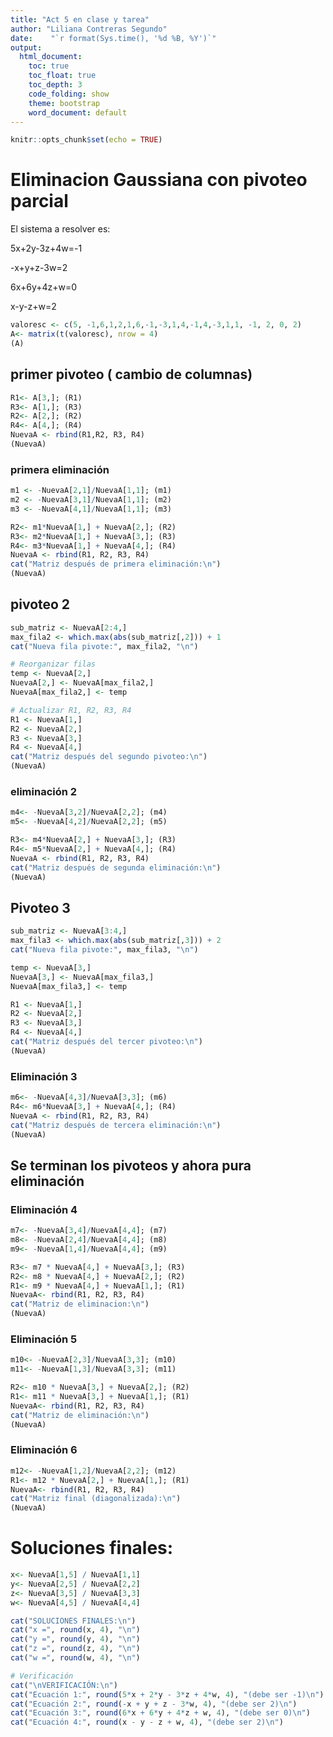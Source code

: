 ---
title: "Act 5 en clase y tarea"
author: "Liliana Contreras Segundo"
date:    "`r format(Sys.time(), '%d %B, %Y')`"
output:
  html_document:
    toc: true
    toc_float: true
    toc_depth: 3
    code_folding: show
    theme: bootstrap
    word_document: default
---

```{r setup, include=FALSE}
knitr::opts_chunk$set(echo = TRUE)
```
# Eliminacion Gaussiana con pivoteo parcial

El sistema a resolver es:

5x+2y-3z+4w=-1

-x+y+z-3w=2

6x+6y+4z+w=0

x-y-z+w=2

```{r}
valoresc <- c(5, -1,6,1,2,1,6,-1,-3,1,4,-1,4,-3,1,1, -1, 2, 0, 2)
A<- matrix(t(valoresc), nrow = 4)
(A)
```


## primer pivoteo ( cambio de columnas)

```{r}
R1<- A[3,]; (R1)
R3<- A[1,]; (R3)
R2<- A[2,]; (R2)
R4<- A[4,]; (R4)
NuevaA <- rbind(R1,R2, R3, R4)
(NuevaA)
```

### primera eliminación

```{r}
m1 <- -NuevaA[2,1]/NuevaA[1,1]; (m1)
m2 <- -NuevaA[3,1]/NuevaA[1,1]; (m2)
m3 <- -NuevaA[4,1]/NuevaA[1,1]; (m3)

R2<- m1*NuevaA[1,] + NuevaA[2,]; (R2)
R3<- m2*NuevaA[1,] + NuevaA[3,]; (R3)
R4<- m3*NuevaA[1,] + NuevaA[4,]; (R4)
NuevaA <- rbind(R1, R2, R3, R4)
cat("Matriz después de primera eliminación:\n")
(NuevaA)
```
  
  
  
## pivoteo 2

```{r}
sub_matriz <- NuevaA[2:4,]
max_fila2 <- which.max(abs(sub_matriz[,2])) + 1
cat("Nueva fila pivote:", max_fila2, "\n")

# Reorganizar filas
temp <- NuevaA[2,]
NuevaA[2,] <- NuevaA[max_fila2,]
NuevaA[max_fila2,] <- temp

# Actualizar R1, R2, R3, R4
R1 <- NuevaA[1,]
R2 <- NuevaA[2,]
R3 <- NuevaA[3,]
R4 <- NuevaA[4,]
cat("Matriz después del segundo pivoteo:\n")
(NuevaA)
```

### eliminación 2

```{r}
m4<- -NuevaA[3,2]/NuevaA[2,2]; (m4)
m5<- -NuevaA[4,2]/NuevaA[2,2]; (m5)

R3<- m4*NuevaA[2,] + NuevaA[3,]; (R3)
R4<- m5*NuevaA[2,] + NuevaA[4,]; (R4)
NuevaA <- rbind(R1, R2, R3, R4)
cat("Matriz después de segunda eliminación:\n")
(NuevaA)
```
## Pivoteo 3
```{r}
sub_matriz <- NuevaA[3:4,]
max_fila3 <- which.max(abs(sub_matriz[,3])) + 2
cat("Nueva fila pivote:", max_fila3, "\n")

temp <- NuevaA[3,]
NuevaA[3,] <- NuevaA[max_fila3,]
NuevaA[max_fila3,] <- temp

R1 <- NuevaA[1,]
R2 <- NuevaA[2,]
R3 <- NuevaA[3,]
R4 <- NuevaA[4,]
cat("Matriz después del tercer pivoteo:\n")
(NuevaA)
```
### Eliminación 3

```{r}
m6<- -NuevaA[4,3]/NuevaA[3,3]; (m6)
R4<- m6*NuevaA[3,] + NuevaA[4,]; (R4)
NuevaA <- rbind(R1, R2, R3, R4)
cat("Matriz después de tercera eliminación:\n")
(NuevaA)
```
## Se terminan los pivoteos y ahora pura eliminación 
### Eliminación 4

```{r}
m7<- -NuevaA[3,4]/NuevaA[4,4]; (m7)
m8<- -NuevaA[2,4]/NuevaA[4,4]; (m8)
m9<- -NuevaA[1,4]/NuevaA[4,4]; (m9)

R3<- m7 * NuevaA[4,] + NuevaA[3,]; (R3)
R2<- m8 * NuevaA[4,] + NuevaA[2,]; (R2)
R1<- m9 * NuevaA[4,] + NuevaA[1,]; (R1)
NuevaA<- rbind(R1, R2, R3, R4)
cat("Matriz de eliminacion:\n")
(NuevaA)
```
### Eliminación 5
```{r}
m10<- -NuevaA[2,3]/NuevaA[3,3]; (m10)
m11<- -NuevaA[1,3]/NuevaA[3,3]; (m11)

R2<- m10 * NuevaA[3,] + NuevaA[2,]; (R2)
R1<- m11 * NuevaA[3,] + NuevaA[1,]; (R1)
NuevaA<- rbind(R1, R2, R3, R4)
cat("Matriz de eliminación:\n")
(NuevaA)
```
### Eliminación 6

```{r}
m12<- -NuevaA[1,2]/NuevaA[2,2]; (m12)
R1<- m12 * NuevaA[2,] + NuevaA[1,]; (R1)
NuevaA<- rbind(R1, R2, R3, R4)
cat("Matriz final (diagonalizada):\n")
(NuevaA)
```
# Soluciones finales:
```{r}
x<- NuevaA[1,5] / NuevaA[1,1]
y<- NuevaA[2,5] / NuevaA[2,2]
z<- NuevaA[3,5] / NuevaA[3,3]
w<- NuevaA[4,5] / NuevaA[4,4]

cat("SOLUCIONES FINALES:\n")
cat("x =", round(x, 4), "\n")
cat("y =", round(y, 4), "\n") 
cat("z =", round(z, 4), "\n")
cat("w =", round(w, 4), "\n")

# Verificación
cat("\nVERIFICACIÓN:\n")
cat("Ecuación 1:", round(5*x + 2*y - 3*z + 4*w, 4), "(debe ser -1)\n")
cat("Ecuación 2:", round(-x + y + z - 3*w, 4), "(debe ser 2)\n")
cat("Ecuación 3:", round(6*x + 6*y + 4*z + w, 4), "(debe ser 0)\n")
cat("Ecuación 4:", round(x - y - z + w, 4), "(debe ser 2)\n")
```

